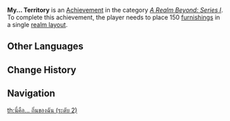 {{Achievement Infobox
|title        = My... Territory
|id           = 81072
|order id     = 1073
|category     = A Realm Beyond: Series I
|description  = Place 150 [[furnishings]] in a single [[Realm Layout|realm layout]].
|requirements = 
|primogems    = 10
|tracking     = Tracks the maximum amount of furnishings ever placed in any realm.
|topic        = 
|set          = My... Territory
|tier         = 2
|tiers_total  = 3
|tier1        = My... Territory (Tier 1)
|tier2        = My... Territory (Tier 2)
|tier3        = My... Territory (Tier 3)
|prev         = My... Territory (Tier 1)
|next         = My... Territory (Tier 3)
}}
'''My... Territory''' is an [[Achievement]] in the category ''[[A Realm Beyond: Series I]]''. To complete this achievement, the player needs to place 150 [[furnishings]] in a single [[Realm Layout|realm layout]].
<!--
==Trivia==

==Video Guides==
{{EVT
|video1   = 
|caption1 = 
}}
-->
==Other Languages==
{{Transclude|My... Territory|Other Languages}}

==Change History==
{{Change History|1.5}}
<!--
==References==
{{Reflist}}
-->
==Navigation==
{{Achievement Navbox|A Realm Beyond: Series I}}
[[th:นี่คือ... ถิ่นของฉัน (ระดับ 2)]]